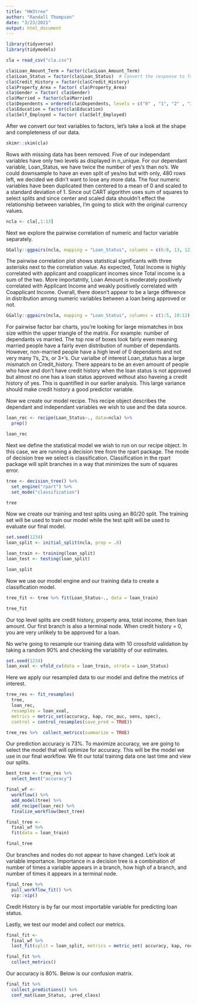```yaml
---
title: "HW3tree"
author: "Randall Thompson"
date: "3/23/2021"
output: html_document
---
```

```r
library(tidyverse)
library(tidymodels)

cla = read_csv("cla.csv")

cla$Loan_Amount_Term = factor(cla$Loan_Amount_Term)
cla$Loan_Status = factor(cla$Loan_Status)  # Convert the response to factor
cla$Credit_History = factor(cla$Credit_History)
cla$Property_Area = factor( cla$Property_Area)
cla$Gender = factor( cla$Gender)
cla$Married = factor(cla$Married)
cla$Dependents = ordered(cla$Dependents, levels = c("0" , "1", "2" , "3+") )
cla$Education = factor(cla$Education)
cla$Self_Employed = factor( cla$Self_Employed)
```

After we convert our text variables to factors, let's take a look at the shape and completeness of our data. 

```r
skimr::skim(cla)
```

Rows with missing data has been removed. Five of our independant variables have only two levels as displayed in n_unique. For our dependant variable, Loan_Status, we have twice the number of yes's than no's. We could downsample to have an even split of yes/no but with only, 480 rows left, we decided we didn't want to lose any more data. The four numeric variables have been duplicated then centered to a mean of 0 and scaled to a standard deviation of 1. Since out CART algorithm uses sum of squares to select splits and since center and scaled data shouldn't effect the relationship between variables, I'm going to stick with the original currency values. 

```r
ncla <- cla[,1:13]
```


Next we explore the pairwise correlation of numeric and factor variable separately.

```r
GGally::ggpairs(ncla, mapping = "Loan_Status", columns = c(6:8, 13, 12)) %>% print()
```
The pairwise correlation plot shows statistical significants with three asterisks next to the correlation value. As expected, Total Income is highly correlated with applicant and coapplicant incomes since Total income is a sum of the two. More importatntly, Loan Amount is moderately positively correlated with Applicant Income and weakly positively correlated with Coapplicant Income. Overall, there doesn't appear to be a large difference in distribution among numeric variables between a loan being approved or not.

```r
GGally::ggpairs(ncla, mapping = "Loan_Status", columns = c(1:5, 10:12), ) %>% print()
```

For pairwise factor bar charts, you're looking for large mismatches in box size within the upper triangle of the matrix. For example: number of dependants vs married. The top row of boxes look fairly even meaning married people have a fairly even distribution of number of dependants. However, non-married people have a high level of 0 dependants and not very many 1's, 2's, or 3+'s. Our varialbe of interest Loan_status has a large mismatch on Credit_history. There appears to be an even amount of people who have and don't have credit history when the loan status is not approved but almost no one has a loan status approved without also haveing a credit history of yes. This is quantified in our earlier analysis. This large variance should make credit history a good predictor variable.

Now we create our model recipe. This recipe object describes the dependant and independant variables we wish to use and the data source. 
```r
loan_rec <- recipe(Loan_Status~., data=ncla) %>% 
  prep()

loan_rec
```

Next we define the statistical model we wish to run on our recipe object. In this case, we are running a decision tree from the rpart package. The mode of decision tree we select is classification. Classification in the rpart package will split branches in a way that minimizes the sum of squares error.
```r
tree <- decision_tree() %>% 
  set_engine("rpart") %>% 
  set_mode("classification")

tree
```

Now we create our training and test splits using an 80/20 split. The training set will be used to train our model while the test split will be used to evaluate our final model.
```r
set.seed(1234)
loan_split <- initial_split(ncla, prop = .8)

loan_train <- training(loan_split)
loan_test <- testing(loan_split)

loan_split
```

Now we use our model engine and our training data to create a classification model.
```r
tree_fit <- tree %>% fit(Loan_Status~., data = loan_train)

tree_fit 
```

Our top level splits are credit history, property area, total income, then loan amount. Our first branch is also a terminal node. When credit history = 0, you are very unlikely to be approved for a loan. 

No we're going to resample our training data with 10 crossfold validation by taking a random 90% and checking the variability of our estimates. 
```r
set.seed(1234)
loan_xval <- vfold_cv(data = loan_train, strata = Loan_Status) 
```

Here we apply our resampled data to our model and define the metrics of interest.
```r
tree_res <- fit_resamples(
  tree,
  loan_rec,
  resamples = loan_xval, 
  metrics = metric_set(accuracy, kap, roc_auc, sens, spec),
  control = control_resamples(save_pred = TRUE)) 

tree_res %>%  collect_metrics(summarize = TRUE)
```

Our prediction accuracy is 73%. To maximize accuracy, we are going to select the model that will optimize for accuracy. This will be the model we use in our final workflow. We fit our total training data one last time and view our splits. 

```r
best_tree <- tree_res %>%
  select_best("accuracy")

final_wf <- 
  workflow() %>% 
  add_model(tree) %>% 
  add_recipe(loan_rec) %>%
  finalize_workflow(best_tree)

final_tree <- 
  final_wf %>%
  fit(data = loan_train)

final_tree
```

Our branches and nodes do not appear to have changed. Let's look at variable importance. Importance in a decision tree is a combination of number of times a variable appears in a branch, how high of a branch, and number of times it appears in a terminal node. 

```r
final_tree %>% 
  pull_workflow_fit() %>% 
  vip::vip()
```

Credit History is by far our most importable variable for predicting loan status. 

Lastly, we test our model and collect our metrics. 

```r
final_fit <- 
  final_wf %>%
  last_fit(split = loan_split, metrics = metric_set( accuracy, kap, roc_auc, sens, spec))

final_fit %>%
  collect_metrics()
```

Our accuracy is 80%. Below is our confusion matrix. 

```r
final_fit %>%
  collect_predictions() %>% 
  conf_mat(Loan_Status, .pred_class)
```

